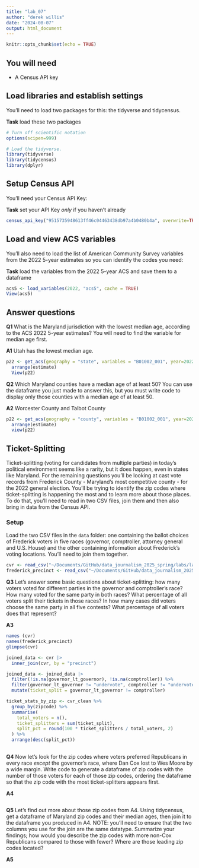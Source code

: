 ```yaml
---
title: "lab_07"
author: "derek willis"
date: "2024-08-07"
output: html_document
---
```


```r
knitr::opts_chunk$set(echo = TRUE)
```

## You will need

-   A Census API key

## Load libraries and establish settings

You'll need to load two packages for this: the tidyverse and tidycensus.

**Task** load these two packages

```r
# Turn off scientific notation
options(scipen=999)

# Load the tidyverse.
library(tidyverse)
library(tidycensus)
library(dplyr)
```

## Setup Census API

You'll need your Census API Key:

**Task** set your API Key *only* if you haven't already

```r
census_api_key("9515735948613ff46c04463438db97a4b0480b4a", overwrite=TRUE)
```

## Load and view ACS variables

You'll also need to load the list of American Community Survey variables from the 2022 5-year estimates so you can identify the codes you need:

**Task** load the variables from the 2022 5-year ACS and save them to a dataframe

```r
acs5 <- load_variables(2022, "acs5", cache = TRUE)
View(acs5)
```

## Answer questions

**Q1** What is the Maryland jurisdiction with the lowest median age, according to the ACS 2022 5-year estimates? You will need to find the variable for median age first.

**A1** Utah has the lowest median age.

```r
p22 <- get_acs(geography = "state", variables = "B01002_001", year=2022) |>
  arrange(estimate)
  View(p22)
```

**Q2** Which Maryland counties have a median age of at least 50? You can use the dataframe you just made to answer this, but you must write code to display only those counties with a median age of at least 50.

**A2** Worcester County and Talbot County

```r
p22 <- get_acs(geography = "county", variables = "B01002_001", year=2022) |>
  arrange(estimate)
  view(p22)
```

## Ticket-Splitting

Ticket-splitting (voting for candidates from multiple parties) in today's political environment seems like a rarity, but it does happen, even in states like Maryland. For the remaining questions you'll be looking at cast vote records from Frederick County - Maryland's most competitive county - for the 2022 general election. You'll be trying to identify the zip codes where ticket-splitting is happening the most and to learn more about those places. To do that, you'll need to read in two CSV files, join them and then also bring in data from the Census API.

### Setup

Load the two CSV files in the `data` folder: one containing the ballot choices of Frederick voters in five races (governor, comptroller, attorney general and U.S. House) and the other containing information about Frederick's voting locations. You'll need to join them together.

```r
cvr <- read_csv("~/Documents/GitHub/data_journalism_2025_spring/labs/lab_07 (1)/data/frederick_cvr.csv")
frederick_precinct <- read_csv("~/Documents/GitHub/data_journalism_2025_spring/labs/lab_07 (1)/data/frederick_precincts.csv")
```

**Q3** Let's answer some basic questions about ticket-splitting: how many voters voted for different parties in the governor and comptroller's race? How many voted for the same party in both races? What percentage of all voters split their tickets in those races? In how many cases did voters choose the same party in all five contests? What percentage of all voters does that represent?

**A3**

```r
names (cvr)
names(frederick_precinct)
glimpse(cvr)
```
```r
joined_data <- cvr |>
  inner_join(cvr, by = "precinct")

joined_data <- joined_data |>
  filter(!is.na(governor_lt_governor), !is.na(comptroller)) %>%
  filter(governor_lt_governor != "undervote", comptroller != "undervote") %>%
  mutate(ticket_split = governor_lt_governor != comptroller)

ticket_stats_by_zip <- cvr_clean %>%
  group_by(zipcode) %>%
  summarise(
    total_voters = n(),
    ticket_splitters = sum(ticket_split),
    split_pct = round(100 * ticket_splitters / total_voters, 2)
  ) %>%
  arrange(desc(split_pct))
  

```

**Q4** Now let's look for the zip codes where voters preferred Republicans in every race *except* the governor's race, where Dan Cox lost to Wes Moore by a wide margin. Write code to generate a dataframe of zip codes with the number of those voters for each of those zip codes, ordering the dataframe so that the zip code with the most ticket-splitters appears first.

**A4**

```r

```

**Q5** Let's find out more about those zip codes from A4. Using tidycensus, get a dataframe of Maryland zip codes and their median ages, then join it to the dataframe you produced in A4. NOTE: you'll need to ensure that the two columns you use for the join are the same datatype. Summarize your findings; how would you describe the zip codes with more non-Cox Republicans compared to those with fewer? Where are those leading zip codes located?

**A5**

```r
```
